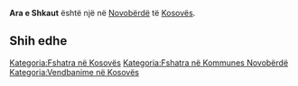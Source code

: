 {{Fshat në 
 | Emri                = Ara e Shkaut
 | EmriAlt                = 
 | NAME_SHORT_FORM=      
 | NAME_GENERIC=      Ara
 | NAME_SORT_NAME_RO=      ARAESHKAUT
 | FULL_NAME_RO = Ara e Shkaut
 | FULL_NAME_ND_RO=Ara e Shkaut
 | SORT_NAME_RG=SHKAUT ARAE
 | FULL_NAME_RG=Shkaut, Ara e
 | FULL_NAME_ND_RG=Shkaut, Ara e
 | SRP_NAME_SHORT_FORM=      
 | SRP_NAME_GENERIC=      
 | SRP_NAME_SORT_NAME_RO=      
 | SRP_FULL_NAME_RO = 
 | SRP_FULL_NAME_ND_RO=
 | SRP_SORT_NAME_RG=
 | SRP_FULL_NAME_RG=
 | SRP_FULL_NAME_ND_RG=
 | Emri (Rasa dhanore) = 
 | Figura              = 
 | Shteti              = Kosovo
 | Komuna              = Novobërdë
 | Kodi postar         = 
 | Sipërfaqja          = 

 | Popullsia           = 

 | Regj. i popullsisë  = 
 | Dend. e popullsisë  = 
 | Faqja zyrtare       = 
 <!--- Koordinatat ----> 
 | Gjerësia            = 42.941886
 | Gjatësia            = 21.048524
 | Lartësia            = 
}}
'''Ara e Shkaut''' është një [[]] në [[Novobërdë]] të [[Kosovës]].

<!-- == Gjeografia == -->
<!-- == Historia == -->
<!-- == Demografia == -->
== Shih edhe ==
{{Komuna Novobërdë}}
{{Kosovo-Administrata-Cung}}

[[Kategoria:Fshatra në Kosovës]]
[[Kategoria:Fshatra në Kommunes Novobërdë]]
[[Kategoria:Vendbanime në Kosovës]]